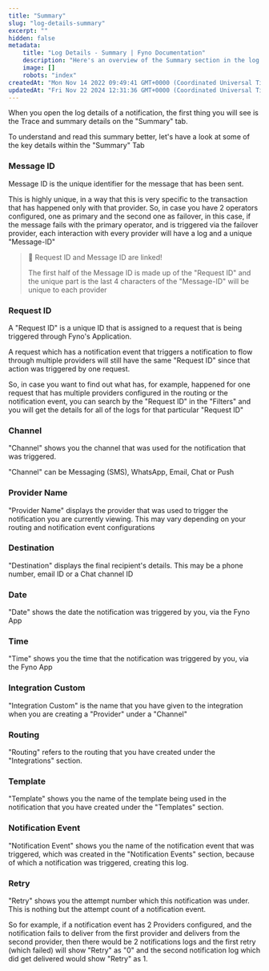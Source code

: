 ```yaml
---
title: "Summary"
slug: "log-details-summary"
excerpt: ""
hidden: false
metadata:
    title: "Log Details - Summary | Fyno Documentation"
    description: "Here's an overview of the Summary section in the log details page."
    image: []
    robots: "index"
createdAt: "Mon Nov 14 2022 09:49:41 GMT+0000 (Coordinated Universal Time)"
updatedAt: "Fri Nov 22 2024 12:31:36 GMT+0000 (Coordinated Universal Time)"
---
```


When you open the log details of a notification, the first thing you will see is the Trace and summary details on the "Summary" tab.

To understand and read this summary better, let's have a look at some of the key details within the "Summary" Tab

### Message ID

Message ID is the unique identifier for the message that has been sent.

This is highly unique, in a way that this is very specific to the transaction that has happened only with that provider. So, in case you have 2 operators configured, one as primary and the second one as failover, in this case, if the message fails with the primary operator, and is triggered via the failover provider, each interaction with every provider will have a log and a unique "Message-ID"

> 📘 Request ID and Message ID are linked!
>
> The first half of the Message ID is made up of the "Request ID" and the unique part is the last 4 characters of the "Message-ID" will be unique to each provider

### Request ID

A "Request ID" is a unique ID that is assigned to a request that is being triggered through Fyno's Application.

A request which has a notification event that triggers a notification to flow through multiple providers will still have the same "Request ID" since that action was triggered by one request.

So, in case you want to find out what has, for example, happened for one request that has multiple providers configured in the routing or the notification event, you can search by the "Request ID" in the "Filters" and you will get the details for all of the logs for that particular "Request ID"

### Channel

"Channel" shows you the channel that was used for the notification that was triggered.

"Channel" can be Messaging (SMS), WhatsApp, Email, Chat or Push

### Provider Name

"Provider Name" displays the provider that was used to trigger the notification you are currently viewing. This may vary depending on your routing and notification event configurations

### Destination

"Destination" displays the final recipient's details. This may be a phone number, email ID or a Chat channel ID

### Date

"Date" shows the date the notification was triggered by you, via the Fyno App

### Time

"Time" shows you the time that the notification was triggered by you, via the Fyno App

### Integration Custom

"Integration Custom" is the name that you have given to the integration when you are creating a "Provider" under a "Channel"

### Routing

"Routing" refers to the routing that you have created under the "Integrations" section.

### Template

"Template" shows you the name of the template being used in the notification that you have created under the "Templates" section.

### Notification Event

"Notification Event" shows you the name of the notification event that was triggered, which was created in the "Notification Events" section, because of which a notification was triggered, creating this log.

### Retry

"Retry" shows you the attempt number which this notification was under. This is nothing but the attempt count of a notification event.

So for example, if a notification event has 2 Providers configured, and the notification fails to deliver from the first provider and delivers from the second provider, then there would be 2 notifications logs and the first retry (which failed) will show "Retry" as "0" and the second notification log which did get delivered would show "Retry" as 1.
